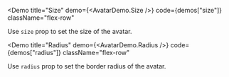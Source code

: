<Demo
  title="Size"
  demo={<AvatarDemo.Size />}
  code={demos["size"]}
  className="flex-row"
>
  Use `size` prop to set the size of the avatar.
</Demo>

<Demo
  title="Radius"
  demo={<AvatarDemo.Radius />}
  code={demos["radius"]}
  className="flex-row"
>
  Use `radius` prop to set the border radius of the avatar.
</Demo>
